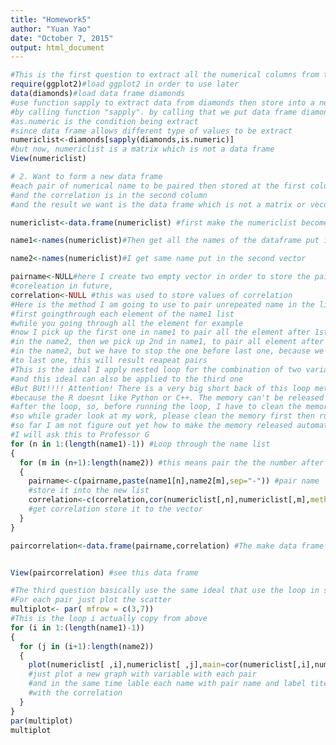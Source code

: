```yaml
---
title: "Homework5"
author: "Yuan Yao"
date: "October 7, 2015"
output: html_document
---
```




```r
#This is the first question to extract all the numerical columns from the data set diamonds
require(ggplot2)#load ggplot2 in order to use later
data(diamonds)#load data frame diamonds
#use function sapply to extract data from diamonds then store into a new matrix
#by calling function "sapply". by calling that we put data frame diamonds and 
#as.numeric is the condition being extract
#since data frame allows different type of values to be extract
numericlist<-diamonds[sapply(diamonds,is.numeric)]
#but now, numericlist is a matrix which is not a data frame
View(numericlist)
```



```r
# 2. Want to form a new data frame
#each pair of numerical name to be paired then stored at the first column
#and the correlation is in the second column
#and the result we want is the data frame which is not a matrix or vecotor and array

numericlist<-data.frame(numericlist) #first make the numericlist become a data frame

name1<-names(numericlist)#Then get all the names of the dataframe put in a vector

name2<-names(numericlist)#I get same name put in the second vector

pairname<-NULL#here I create two empty vector in order to store the pair names and 
#coreleation in future,
correlation<-NULL #this was used to store values of correlation 
#Here is the method I am going to use to pair unrepeated name in the list
#first goingthrough each element of the name1 list 
#while you going through all the element for example
#now I pick up the first one in name1 to pair all the element after 1st one 
#in the name2, then we pick up 2nd in name1, to pair all element after 2nd one 
#in the name2, but we have to stop the one before last one, because we can't pair last one
#to last one, this will result reapeat pairs
#This is the ideal I apply nested loop for the combination of two variables
#and this ideal can also be applied to the third one
#But BUt!!!! Attention! There is a very big short back of this loop method
#because the R doesnt like Python or C++. The memory can't be released automaticly
#after the loop, so, before running the loop, I have to clean the memory by hand
#so while grader look at my work, please clean the memory first then run it
#so far I am not figure out yet how to make the memory released automaticly yet
#I will ask this to Professor G
for (n in 1:(length(name1)-1)) #Loop through the name list
{
  for (m in (n+1):length(name2)) #this means pair the the number after first pick up
  {
    pairname<-c(pairname,paste(name1[n],name2[m],sep="-")) #pair name
    #store it into the new list 
    correlation<-c(correlation,cor(numericlist[,n],numericlist[,m],method="pearson"))
    #get correlation store it to the vector
  }
}

paircorrelation<-data.frame(pairname,correlation) #The make data frame of two


View(paircorrelation) #see this data frame

```

```r
#The third question basically use the same ideal that use the loop in second one
#For each pair just plot the scatter
multiplot<- par( mfrow = c(3,7))
#This is the loop i actually copy from above
for (i in 1:(length(name1)-1))
{
  for (j in (i+1):length(name2))
  {
    plot(numericlist[ ,i],numericlist[ ,j],main=cor(numericlist[,i],numericlist[,j],method="pearson"),xlab=name1[i],ylab=name2[j])  #for every pair in the loop
    #just plot a new graph with variable with each pair 
    #and in the same time lable each name with pair name and label titel
    #with the correlation
  }
}
par(multiplot)
multiplot


```
